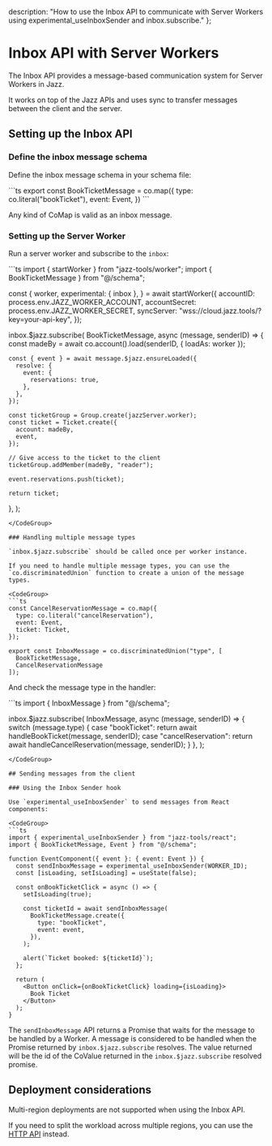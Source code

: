   description: "How to use the Inbox API to communicate with Server Workers using experimental_useInboxSender and inbox.subscribe."
};


# Inbox API with Server Workers

The Inbox API provides a message-based communication system for Server Workers in Jazz.

It works on top of the Jazz APIs and uses sync to transfer messages between the client and the server.

## Setting up the Inbox API

### Define the inbox message schema

Define the inbox message schema in your schema file:

<CodeGroup>
```ts
export const BookTicketMessage = co.map({
  type: co.literal("bookTicket"),
  event: Event,
})
```
</CodeGroup>

Any kind of CoMap is valid as an inbox message.

### Setting up the Server Worker

Run a server worker and subscribe to the `inbox`:

<CodeGroup>
```ts
import { startWorker } from "jazz-tools/worker";
import { BookTicketMessage } from "@/schema";

const {
  worker,
  experimental: { inbox },
} = await startWorker({
  accountID: process.env.JAZZ_WORKER_ACCOUNT,
  accountSecret: process.env.JAZZ_WORKER_SECRET,
  syncServer: "wss://cloud.jazz.tools/?key=your-api-key",
});

inbox.$jazz.subscribe(
  BookTicketMessage,
  async (message, senderID) => {
    const madeBy = await co.account().load(senderID, { loadAs: worker });

    const { event } = await message.$jazz.ensureLoaded({
      resolve: {
        event: {
          reservations: true,
        },
      },
    });

    const ticketGroup = Group.create(jazzServer.worker);
    const ticket = Ticket.create({
      account: madeBy,
      event,
    });

    // Give access to the ticket to the client
    ticketGroup.addMember(madeBy, "reader");

    event.reservations.push(ticket);

    return ticket;
  },
);
```
</CodeGroup>

### Handling multiple message types

`inbox.$jazz.subscribe` should be called once per worker instance.

If you need to handle multiple message types, you can use the `co.discriminatedUnion` function to create a union of the message types.

<CodeGroup>
```ts
const CancelReservationMessage = co.map({
  type: co.literal("cancelReservation"),
  event: Event,
  ticket: Ticket,
});

export const InboxMessage = co.discriminatedUnion("type", [
  BookTicketMessage,
  CancelReservationMessage
]);
```
</CodeGroup>

And check the message type in the handler:

<CodeGroup>
```ts
import { InboxMessage } from "@/schema";

inbox.$jazz.subscribe(
  InboxMessage,
  async (message, senderID) => {
    switch (message.type) {
      case "bookTicket":
        return await handleBookTicket(message, senderID);
      case "cancelReservation":
        return await handleCancelReservation(message, senderID);
    }
  },
);
```
</CodeGroup>

## Sending messages from the client

### Using the Inbox Sender hook

Use `experimental_useInboxSender` to send messages from React components:

<CodeGroup>
```ts
import { experimental_useInboxSender } from "jazz-tools/react";
import { BookTicketMessage, Event } from "@/schema";

function EventComponent({ event }: { event: Event }) {
  const sendInboxMessage = experimental_useInboxSender(WORKER_ID);
  const [isLoading, setIsLoading] = useState(false);

  const onBookTicketClick = async () => {
    setIsLoading(true);

    const ticketId = await sendInboxMessage(
      BookTicketMessage.create({
        type: "bookTicket",
        event: event,
      }),
    );

    alert(`Ticket booked: ${ticketId}`);
  };

  return (
    <Button onClick={onBookTicketClick} loading={isLoading}>
      Book Ticket
    </Button>
  );
}
```
</CodeGroup>

The `sendInboxMessage` API returns a Promise that waits for the message to be handled by a Worker.
A message is considered to be handled when the Promise returned by `inbox.$jazz.subscribe` resolves.
The value returned will be the id of the CoValue returned in the `inbox.$jazz.subscribe` resolved promise.


## Deployment considerations

Multi-region deployments are not supported when using the Inbox API.

If you need to split the workload across multiple regions, you can use the [HTTP API](./http-requests) instead.
